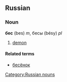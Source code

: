 ==Russian==
===Noun===
'''бес''' (bes) ''m'', бесы (bésy) ''pl''

# [[demon]]

====Related terms====
*[[бесенок|бесёнок]]

[[Category:Russian nouns]]